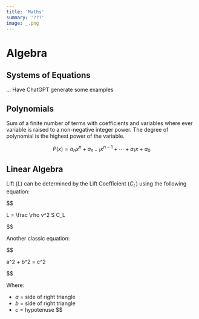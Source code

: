 ```yaml
---
title: 'Maths'
summary: '???'
image: _.png
---
```


# Algebra

## Systems of Equations

...
Have ChatGPT generate some examples

## Polynomials

Sum of a finite number of terms with coefficients and variables where ever variable is raised to a non-negative integer power. The degree of polynomial is the highest power of the variable.

$$
P(x) = a_n x^n + a_{n-1} x^{n-1} + \cdots + a_1 x + a_0
$$

## Linear Algebra

Lift ($L$) can be determined by the Lift Coefficient ($C_L$) using the following equation:

$$

L = \frac \rho v^2 S C_L


$$

Another classic equation:

$$

a^2 + b^2 = c^2


$$

Where:

-   $a$ = side of right triangle
-   $b$ = side of right triangle
-   $c$ = hypotenuse
    $$
